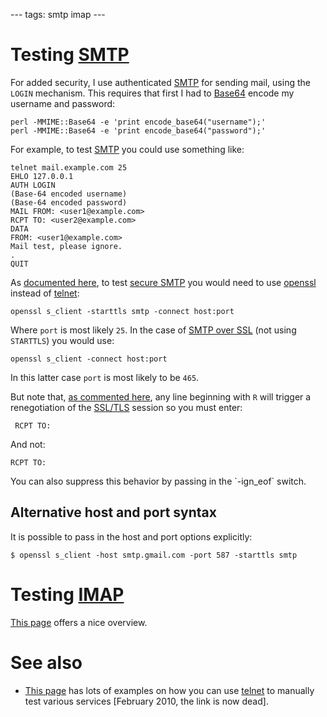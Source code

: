 ---
tags: smtp imap
---
= Testing [[SMTP]] =

For added security, I use authenticated [[SMTP]] for sending mail, using the <tt>LOGIN</tt> mechanism. This requires that first I had to [[Base64]] encode my username and password:

<pre>perl -MMIME::Base64 -e 'print encode_base64("username");'
perl -MMIME::Base64 -e 'print encode_base64("password");'</pre>

For example, to test [[SMTP]] you could use something like:

<pre>telnet mail.example.com 25
EHLO 127.0.0.1
AUTH LOGIN
(Base-64 encoded username)
(Base-64 encoded password)
MAIL FROM: <user1@example.com>
RCPT TO: <user2@example.com>
DATA
FROM: <user1@example.com>
Mail test, please ignore.
.
QUIT</pre>

As [http://www.sendmail.org/~ca/email/starttls.html documented here], to test [[secure SMTP]] you would need to use [[openssl]] instead of [[telnet]]:

<pre>openssl s_client -starttls smtp -connect host:port</pre>

Where <tt>port</tt> is most likely <tt>25</tt>. In the case of [[SMTP over SSL]] (not using <tt>STARTTLS</tt>) you would use:

<pre>openssl s_client -connect host:port</pre>

In this latter case <tt>port</tt> is most likely to be <tt>465</tt>.

But note that, [http://www.forbiddenweb.org/topic/78761/index.html as commented here], any line beginning with <tt>R</tt> will trigger a renegotiation of the [[SSL/TLS]] session so you must enter:

<pre> RCPT TO:</pre>

And not:

<pre>RCPT TO:</pre>

You can also suppress this behavior by passing in the `-ign_eof` switch.

== Alternative host and port syntax ==

It is possible to pass in the host and port options explicitly:

<pre lang="shell">$ openssl s_client -host smtp.gmail.com -port 587 -starttls smtp</pre>

= Testing [[IMAP]] =

[http://bobpeers.com/technical/telnet_imap.php This page] offers a nice overview.

= See also =

* [http://www.unixreview.com/documents/s=9700/ur0504l/ur0504l.html This page] has lots of examples on how you can use [[telnet]] to manually test various services [February 2010, the link is now dead].
